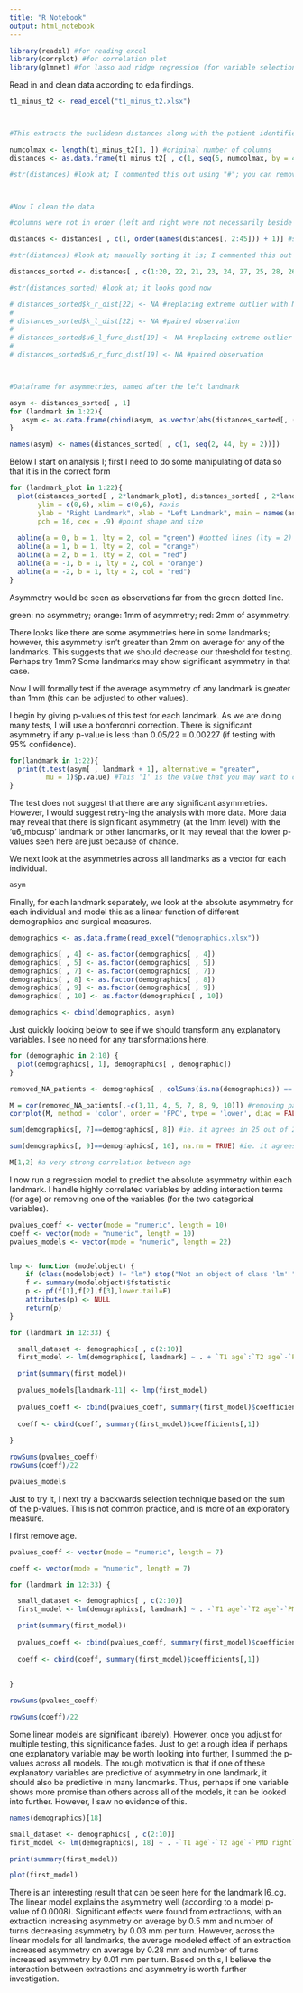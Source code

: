 ```yaml
---
title: "R Notebook"
output: html_notebook
---
```



```r
library(readxl) #for reading excel
library(corrplot) #for correlation plot
library(glmnet) #for lasso and ridge regression (for variable selection)
```

Read in and clean data according to eda findings.

```r
t1_minus_t2 <- read_excel("t1_minus_t2.xlsx")



#This extracts the euclidean distances along with the patient identifiers.

numcolmax <- length(t1_minus_t2[1, ]) #original number of columns
distances <- as.data.frame(t1_minus_t2[ , c(1, seq(5, numcolmax, by = 4))]) #extracting, turning into dataframe

#str(distances) #look at; I commented this out using "#"; you can remove this



#Now I clean the data

#columns were not in order (left and right were not necessarily beside each other); fixed using sort

distances <- distances[ , c(1, order(names(distances[, 2:45])) + 1)] #sorting, not including the first column

#str(distances) #look at; manually sorting it is; I commented this out using "#"; you can remove this

distances_sorted <- distances[ , c(1:20, 22, 21, 23, 24, 27, 25, 28, 26, 29, 32, 35, 30, 33, 31, 34, 36, 40, 37, 41, 38, 42, 39, 43, 44, 45)] #here I am sorting manually; this could be rearranged in excel as well before starting

#str(distances_sorted) #look at; it looks good now

# distances_sorted$k_r_dist[22] <- NA #replacing extreme outlier with NA
# 
# distances_sorted$k_l_dist[22] <- NA #paired observation
# 
# distances_sorted$u6_l_furc_dist[19] <- NA #replacing extreme outlier with NA
# 
# distances_sorted$u6_r_furc_dist[19] <- NA #paired observation



#Dataframe for asymmetries, named after the left landmark

asym <- distances_sorted[ , 1]
for (landmark in 1:22){
   asym <- as.data.frame(cbind(asym, as.vector(abs(distances_sorted[, (2*landmark)] - distances_sorted[, (2*landmark + 1)]))))
}

names(asym) <- names(distances_sorted[ , c(1, seq(2, 44, by = 2))])

```

Below I start on analysis I; first I need to do some manipulating of data so that it is in the correct form

```r

for (landmark_plot in 1:22){
  plot(distances_sorted[ , 2*landmark_plot], distances_sorted[ , 2*landmark_plot + 1], #plots points
       ylim = c(0,6), xlim = c(0,6), #axis
       ylab = "Right Landmark", xlab = "Left Landmark", main = names(asym)[landmark_plot + 1], #labels
       pch = 16, cex = .9) #point shape and size
  
  abline(a = 0, b = 1, lty = 2, col = "green") #dotted lines (lty = 2) with slope 'b' and y-intercept 'a'
  abline(a = 1, b = 1, lty = 2, col = "orange")
  abline(a = 2, b = 1, lty = 2, col = "red")
  abline(a = -1, b = 1, lty = 2, col = "orange")
  abline(a = -2, b = 1, lty = 2, col = "red")
}

```

Asymmetry would be seen as observations far from the green dotted line.

green: no asymmetry; orange: 1mm of asymmetry; red: 2mm of asymmetry.

There looks like there are some asymmetries here in some landmarks; however, this asymmetry isn't greater than 2mm on average for any of the landmarks. This suggests that we should decrease our threshold for testing. Perhaps try 1mm? Some landmarks may show significant asymmetry in that case.


Now I will formally test if the average asymmetry of any landmark is greater than 1mm (this can be adjusted to other values).

I begin by giving p-values of this test for each landmark. As we are doing many tests, I will use a bonferonni correction. There is significant asymmetry if any p-value is less than 0.05/22 = 0.00227 (if testing with 95% confidence).

```r
for(landmark in 1:22){
  print(t.test(asym[ , landmark + 1], alternative = "greater",
         mu = 1)$p.value) #This '1' is the value that you may want to change depending on what you would like to test
}

```

The test does not suggest that there are any significant asymmetries. However, I would suggest retry-ing the analysis with more data. More data may reveal that there is significant asymmetry (at the 1mm level) with the 'u6_mbcusp' landmark or other landmarks, or it may reveal that the lower p-values seen here are just because of chance.

We next look at the asymmetries across all landmarks as a vector for each individual.

```r

asym

```

Finally, for each landmark separately, we look at the absolute asymmetry for each individual and model this as a linear function of different demographics and surgical measures. 


```r
demographics <- as.data.frame(read_excel("demographics.xlsx"))

demographics[ , 4] <- as.factor(demographics[ , 4])
demographics[ , 5] <- as.factor(demographics[ , 5])
demographics[ , 7] <- as.factor(demographics[ , 7])
demographics[ , 8] <- as.factor(demographics[ , 8])
demographics[ , 9] <- as.factor(demographics[ , 9])
demographics[ , 10] <- as.factor(demographics[ , 10])

demographics <- cbind(demographics, asym)

```

Just quickly looking below to see if we should transform any explanatory variables. I see no need for any transformations here.

```r

for (demographic in 2:10) {
  plot(demographics[, 1], demographics[ , demographic])
}

```

```r

removed_NA_patients <- demographics[ , colSums(is.na(demographics)) == 0] #removed landmarks with any NA's for the graphic

M = cor(removed_NA_patients[,-c(1,11, 4, 5, 7, 8, 9, 10)]) #removing patient identifiers and categorical variables for graphic
corrplot(M, method = 'color', order = 'FPC', type = 'lower', diag = FALSE) #there is a very high correlation between the two ages which needs to be accounted for

sum(demographics[, 7]==demographics[, 8]) #ie. it agrees in 25 out of 26 patients

sum(demographics[, 9]==demographics[, 10], na.rm = TRUE) #ie. it agrees in 20 out of 26 patients

M[1,2] #a very strong correlation between age
```
I now run a regression model to predict the absolute asymmetry within each landmark. I handle highly correlated variables by adding interaction terms (for age) or removing one of the variables (for the two categorical variables).

```r
pvalues_coeff <- vector(mode = "numeric", length = 10)
coeff <- vector(mode = "numeric", length = 10)
pvalues_models <- vector(mode = "numeric", length = 22)


lmp <- function (modelobject) {
	if (class(modelobject) != "lm") stop("Not an object of class 'lm' ")
	f <- summary(modelobject)$fstatistic
	p <- pf(f[1],f[2],f[3],lower.tail=F)
	attributes(p) <- NULL
	return(p)
}

for (landmark in 12:33) {

  small_dataset <- demographics[ , c(2:10)]
  first_model <- lm(demographics[, landmark] ~ . + `T1 age`:`T2 age`-`PMD right`-`right posterior TAD # cortices`, data = small_dataset)

  print(summary(first_model))
  
  pvalues_models[landmark-11] <- lmp(first_model)
  
  pvalues_coeff <- cbind(pvalues_coeff, summary(first_model)$coefficients[,4])
  
  coeff <- cbind(coeff, summary(first_model)$coefficients[,1])
  
}

rowSums(pvalues_coeff)
rowSums(coeff)/22

pvalues_models
```

Just to try it, I next try a backwards selection technique based on the sum of the p-values. This is not common practice, and is more of an exploratory measure.

I first remove age.
```r
pvalues_coeff <- vector(mode = "numeric", length = 7)

coeff <- vector(mode = "numeric", length = 7)

for (landmark in 12:33) {

  small_dataset <- demographics[ , c(2:10)]
  first_model <- lm(demographics[, landmark] ~ . -`T1 age`-`T2 age`-`PMD right`-`right posterior TAD # cortices`, data = small_dataset)

  print(summary(first_model))
  
  pvalues_coeff <- cbind(pvalues_coeff, summary(first_model)$coefficients[,4])
  
  coeff <- cbind(coeff, summary(first_model)$coefficients[,1])
  
  
}

rowSums(pvalues_coeff)

rowSums(coeff)/22

```

Some linear models are significant (barely). However, once you adjust for multiple testing, this significance fades. Just to get a rough idea if perhaps one explanatory variable may be worth looking into further, I summed the p-values across all models. The rough motivation is that if one of these explanatory variables are predictive of asymmetry in one landmark, it should also be predictive in many landmarks. Thus, perhaps if one variable shows more promise than others across all of the models, it can be looked into further. However, I saw no evidence of this.



```r

names(demographics)[18]

small_dataset <- demographics[ , c(2:10)]
first_model <- lm(demographics[, 18] ~ . -`T1 age`-`T2 age`-`PMD right`-`right posterior TAD # cortices`, data = small_dataset)

print(summary(first_model))

plot(first_model)


```
There is an interesting result that can be seen here for the landmark l6_cg. The linear model explains the asymmetry well (according to a model p-value of 0.0008). Significant effects were found from extractions, with an extraction increasing asymmetry on average by 0.5 mm and number of turns decreasing asymmetry by 0.03 mm per turn. However, across the linear models for all landmarks, the average modeled effect of an extraction increased asymmetry on average by 0.28 mm and number of turns increased asymmetry by 0.01 mm per turn. Based on this, I believe the interaction between extractions and asymmetry is worth further investigation.

